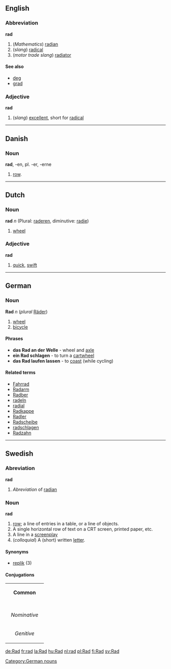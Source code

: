 ==English==
===Abbreviation===
'''rad'''

#(''Mathematics'') [[radian]]
#(''slang'') [[radical]]
#(''motor trade slang'') [[radiator]]

====See also====
*[[deg]]
*[[grad]]

===Adjective===
'''rad'''

#(''slang'') [[excellent]], short for [[radical]]

----

==Danish==
===Noun===
'''rad''', -en, pl. -er, -erne

# [[row]].

----
==Dutch==
===Noun===
'''rad''' ''n'' (Plural: [[raderen]], diminutive: [[radje]])

# [[wheel]]

===Adjective===
'''rad'''

# [[quick]], [[swift]]

----
==German== [[Category:German nouns]]
===Noun===
'''Rad''' ''n'' (''plural'' [[Räder]])

# [[wheel]]
# [[bicycle]]

====Phrases====
* '''das Rad an der Welle''' - wheel and [[axle]]
* '''ein Rad schlagen''' - to turn a [[cartwheel]]
* '''das Rad laufen lassen''' - to [[coast]] (while cycling)

====Related terms====
*[[Fahrrad]]
*[[Radarm]]
*[[Radber]]
*[[radeln]]
*[[radial]]
*[[Radkappe]]
*[[Radler]]
*[[Radscheibe]]
*[[radschlagen]]
*[[Radzahn]]

----

==Swedish==
===Abreviation===
'''rad'''
#''Abreviation'' of [[radian]]

===Noun===
'''rad''' 
# [[row]]; a line of entries in a table, or a line of objects.
# A single horizontal row of text on a CRT screen, printed paper, etc.
# A line in a [[screenplay]]
# (''colloquial'') A (short) written [[letter]].


====Synonyms====
*[[replik]] (3)
====Conjugations====
{| border=1 cellspacing=0 
| bgcolor=#FFFFF0 colspan=5 align=center | '''Common''' 
|- 
|- bgcolor=#FFFFF0 align=center 
! rowspan=2 | 
| colspan=2 width=105 | ''Singular'' 
| colspan=2 | ''Plural'' 
|- bgcolor=#FFFFF0 align=center 
| width=105 | ''Indefinite'' 
| width=105 | ''Definite'' 
| width=105 | ''Indefinite'' 
|  width=105 | ''Definite'' 
|- align=center 
| width=105 bgcolor=#FFFFF0 | ''Nominative'' 
| [[rad]] 
| [[raden]] 
| [[rader]] 
| [[raderna]] 
|- align=center 
| width=105 bgcolor=#FFFFF0 | ''Genitive'' 
| [[rads]] 
| [[radens]] 
| [[raders]] 
| [[radernas]] 
|}

[[de:Rad]]
[[fr:rad]]
[[la:Rad]]
[[hu:Rad]]
[[nl:rad]]
[[pl:Rad]]
[[fi:Rad]]
[[sv:Rad]]
